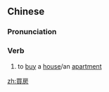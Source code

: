 {{also|买房}}
==Chinese==
{{zh-forms|s=买房}}

===Pronunciation===
{{zh-pron
|m=mǎifáng
|c=maai5 fong4
|cat=v
}}

===Verb===
{{zh-verb}}

# to [[buy]] a [[house]]/an [[apartment]]

[[zh:買房]]